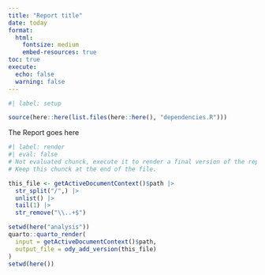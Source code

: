```yaml
---
title: "Report title"
date: today
format: 
  html:
    fontsize: medium
    embed-resources: true
toc: true
execute:
  echo: false
  warning: false
---
```


```r
#| label: setup

source(here::here(list.files(here::here(), "dependencies.R")))

```

The Report goes here

```r
#| label: render
#| eval: false
# Not evaluated chunck, execute it to render a final version of the report.
# Keep this chunck at the end of the file.

this_file <- getActiveDocumentContext()$path |> 
  str_split("/",) |> 
  unlist() |> 
  tail(1) |> 
  str_remove("\\..+$")

setwd(here("analysis"))
quarto::quarto_render(
  input = getActiveDocumentContext()$path,
  output_file = ody_add_version(this_file)
)
setwd(here())

```
